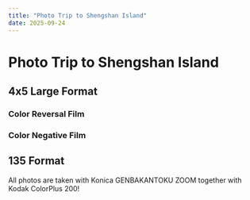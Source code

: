 ```yaml
---
title: "Photo Trip to Shengshan Island"
date: 2025-09-24
---
```


# Photo Trip to Shengshan Island





## 4x5 Large Format

### Color Reversal Film

<Photo json={IMGG0711RDP453} lqip={IMGG0711RDP453LQ} />
<Photo json={IMGG0711RDP451} lqip={IMGG0711RDP451LQ} />
<Photo json={IMGG0711RDP454} lqip={IMGG0711RDP454LQ} />

### Color Negative Film

<Photo json={_DSF6951} lqip={_DSF6951LQ} />
<Photo json={_DSF6950} lqip={_DSF6950LQ} />
<Photo json={_DSF6953} lqip={_DSF6953LQ} />
<Photo json={_DSF6955} lqip={_DSF6955LQ} />
<Photo json={_DSF6956} lqip={_DSF6956LQ} />

## 135 Format

All photos are taken with Konica GENBAKANTOKU ZOOM together with Kodak ColorPlus 200!

<Photo json={IMG019} lqip={IMG019LQ} />
<Photo json={IMG020} lqip={IMG020LQ} />
<Photo json={IMG027} lqip={IMG027LQ} />
<Photo json={IMG049} lqip={IMG049LQ} />
<Photo json={IMG054} lqip={IMG054LQ} />
<Photo json={IMG056} lqip={IMG056LQ} />
<Photo json={IMG057} lqip={IMG057LQ} />
<Photo json={IMG060} lqip={IMG060LQ} />
<Photo json={IMG061} lqip={IMG061LQ} />
<Photo json={IMG068} lqip={IMG068LQ} />
<Photo json={IMG076} lqip={IMG076LQ} />
<Photo json={IMG078} lqip={IMG078LQ} />
<Photo json={IMG081} lqip={IMG081LQ} />
<Photo json={IMG084} lqip={IMG084LQ} />
<Photo json={IMG087} lqip={IMG087LQ} />
<Photo json={IMG093} lqip={IMG093LQ} />
<Photo json={IMG099} lqip={IMG099LQ} />
<Photo json={IMG103} lqip={IMG103LQ} />
<Photo json={IMG105} lqip={IMG105LQ} />
<Photo json={IMG112} lqip={IMG112LQ} />
<Photo json={IMG114} lqip={IMG114LQ} />
<Photo json={IMG118} lqip={IMG118LQ} />
<Photo json={IMG119} lqip={IMG119LQ} />
<Photo json={IMG120} lqip={IMG120LQ} />
<Photo json={IMG123} lqip={IMG123LQ} />
<Photo json={IMG124} lqip={IMG124LQ} />
<Photo json={IMG129} lqip={IMG129LQ} />
